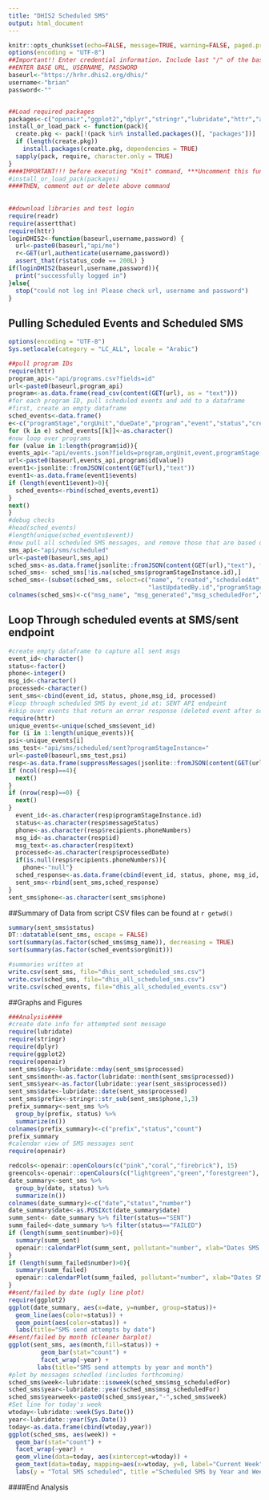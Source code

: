 ---
title: "DHIS2 Scheduled SMS"
output: html_document
---

```{r setup, include=FALSE, echo = TRUE}
knitr::opts_chunk$set(echo=FALSE, message=TRUE, warning=FALSE, paged.print=FALSE, fig.width = 7)
options(encoding = "UTF-8")
##Important!! Enter credential information. Include last "/" of the baseurl
##ENTER BASE URL, USERNAME, PASSWORD
baseurl<-"https://hrhr.dhis2.org/dhis/"
username<-"brian"
password<-""


##Load required packages
packages<-c("openair","ggplot2","dplyr","stringr","lubridate","httr","assertthat","readr","stats","graphics", "grdevices","utils","datasets","DT","methods","base","knitr")      
install_or_load_pack <- function(pack){
  create.pkg <- pack[!(pack %in% installed.packages()[, "packages"])]
  if (length(create.pkg))
    install.packages(create.pkg, dependencies = TRUE)
  sapply(pack, require, character.only = TRUE)
}
####IMPORTANT!!! before executing "Knit" command, ***Uncomment this funtion***, then run this chunk in console :
#install_or_load_pack(packages)
####THEN, comment out or delete above command
  
  
##download libraries and test login
require(readr)
require(assertthat)
require(httr)
loginDHIS2<-function(baseurl,username,password) {
  url<-paste0(baseurl,"api/me")
  r<-GET(url,authenticate(username,password))
  assert_that(r$status_code == 200L) }
if(loginDHIS2(baseurl,username,password)){
  print("successfully logged in")
}else{
  stop("could not log in! Please check url, username and password")
}


```

## Pulling Scheduled Events and Scheduled SMS

```{r schedule, echo=FALSE, warning=FALSE, include=FALSE}
options(encoding = "UTF-8")
Sys.setlocale(category = "LC_ALL", locale = "Arabic")

##pull program IDs
require(httr)
program_api<-"api/programs.csv?fields=id"
url<-paste0(baseurl,program_api)
program<-as.data.frame(read_csv(content(GET(url), as = "text")))
#for each program ID, pull scheduled events and add to a dataframe
#first, create an empty dataframe
sched_events<-data.frame()
e<-c("programStage","orgUnit","dueDate","program","event","status","created")
for (k in e) sched_events[[k]]<-as.character()
#now loop over programs
for (value in 1:length(program$id)){
events_api<-"api/events.json?fields=program,orgUnit,event,programStage,created,dueDate,status&ouMode=ACCESSIBLE&status=SCHEDULE&paging=false&program="
url<-paste0(baseurl,events_api,program$id[value])
event1<-jsonlite::fromJSON(content(GET(url),"text"))
event1<-as.data.frame(event1$events)
if (length(event1$event)>0){
  sched_events<-rbind(sched_events,event1)
}
next()
}
#debug checks
#head(sched_events)
#length(unique(sched_events$event))
#now pull all scheduled SMS messages, and remove those that are based on program enrollment
sms_api<-"api/sms/scheduled"
url<-paste0(baseurl,sms_api)
sched_sms<-as.data.frame(jsonlite::fromJSON(content(GET(url),"text"), flatten = TRUE))
sched_sms<- sched_sms[!is.na(sched_sms$programStageInstance.id),]
sched_sms<-(subset(sched_sms, select=c("name", "created","scheduledAt","id","lastUpdatedBy.name",
                                       "lastUpdatedBy.id","programStageInstance.created","programStageInstance.id")))
colnames(sched_sms)<-c("msg_name", "msg_generated","msg_scheduledFor","msg_id","creater_name","creater_userid", "event_createdat","event_id")
```

## Loop Through scheduled events at SMS/sent endpoint
```{r sent-failed SMS, echo=FALSE}
#create empty dataframe to capture all sent msgs
event_id<-character()
status<-factor()
phone<-integer()
msg_id<-character()
processed<-character()
sent_sms<-cbind(event_id, status, phone,msg_id, processed)
#loop through scheduled SMS by event_id at: SENT API endpoint
#skip over events that return an error response (deleted event after scheduled msg), or those that return a null array (no sent messages)
require(httr)
unique_events<-unique(sched_sms$event_id)
for (i in 1:length(unique_events)){
psi<-unique_events[i]
sms_test<-"api/sms/scheduled/sent?programStageInstance="
url<-paste0(baseurl,sms_test,psi)
resp<-as.data.frame(suppressMessages(jsonlite::fromJSON(content(GET(url),"text"), flatten = TRUE)))
if (ncol(resp)==4){
  next()
}
if (nrow(resp)==0) {
  next()
}
  event_id<-as.character(resp$programStageInstance.id)
  status<-as.character(resp$messageStatus)
  phone<-as.character(resp$recipients.phoneNumbers)
  msg_id<-as.character(resp$id)
  msg_text<-as.character(resp$text)
  processed<-as.character(resp$processedDate)
  if(is.null(resp$recipients.phoneNumbers)){
    phone<-"null"}
  sched_response<-as.data.frame(cbind(event_id, status, phone, msg_id, msg_text, processed))
  sent_sms<-rbind(sent_sms,sched_response)
}
sent_sms$phone<-as.character(sent_sms$phone)

```

##Summary of Data from script
CSV files can be found at `r getwd()`

```{r summaries, echo=FALSE}
summary(sent_sms$status)
DT::datatable(sent_sms, escape = FALSE)
sort(summary(as.factor(sched_sms$msg_name)), decreasing = TRUE)
sort(summary(as.factor(sched_events$orgUnit)))

#summaries written at
write.csv(sent_sms, file="dhis_sent_scheduled_sms.csv")
write.csv(sched_sms, file="dhis_all_scheduled_sms.csv")
write.csv(sched_events, file="dhis_all_scheduled_events.csv")
```

##Graphs and Figures

```{r Figures, echo=FALSE, fig.height=3, message=FALSE, warning=FALSE}
###Analysis####
#create date info for attempted sent message
require(lubridate)
require(stringr)
require(dplyr)
require(ggplot2)
require(openair)
sent_sms$day<-lubridate::mday(sent_sms$processed)
sent_sms$month<-as.factor(lubridate::month(sent_sms$processed))
sent_sms$year<-as.factor(lubridate::year(sent_sms$processed))
sent_sms$date<-lubridate::date(sent_sms$processed)
sent_sms$prefix<-stringr::str_sub(sent_sms$phone,1,3)
prefix_summary<-sent_sms %>%
  group_by(prefix, status) %>%
  summarize(n())
colnames(prefix_summary)<-c("prefix","status","count")
prefix_summary
#calendar view of SMS messages sent
require(openair)

redcols<-openair::openColours(c("pink","coral","firebrick"), 15)
greencols<-openair::openColours(c("lightgreen","green","forestgreen"), 15)
date_summary<-sent_sms %>%
  group_by(date, status) %>%
  summarize(n())
colnames(date_summary)<-c("date","status","number")
date_summary$date<-as.POSIXct(date_summary$date)
summ_sent<- date_summary %>% filter(status=="SENT")
summ_failed<-date_summary %>% filter(status=="FAILED")
if (length(summ_sent$number)>0){
  summary(summ_sent)
  openair::calendarPlot(summ_sent, pollutant="number", xlab="Dates SMS were sent", cols=greencols) 
}
if (length(summ_failed$number)>0){
  summary(summ_failed)
  openair::calendarPlot(summ_failed, pollutant="number", xlab="Dates SMS failed", cols=redcols)
}
##sent/failed by date (ugly line plot)
require(ggplot2)
ggplot(date_summary, aes(x=date, y=number, group=status))+
  geom_line(aes(color=status)) +
  geom_point(aes(color=status)) +
  labs(title="SMS send attempts by date")
##sent/failed by month (cleaner barplot)
ggplot(sent_sms, aes(month,fill=status)) +
         geom_bar(stat="count") +
         facet_wrap(~year) +
        labs(title="SMS send attempts by year and month")
#plot by messages schedled (includes forthcoming)
sched_sms$week<-lubridate::isoweek(sched_sms$msg_scheduledFor)
sched_sms$year<-lubridate::year(sched_sms$msg_scheduledFor)
sched_sms$yearweek<-paste0(sched_sms$year,"-",sched_sms$week)
#Set line for today's week
wtoday<-lubridate::week(Sys.Date())
year<-lubridate::year(Sys.Date())
today<-as.data.frame(cbind(wtoday,year))
ggplot(sched_sms, aes(week)) +
  geom_bar(stat="count") +
  facet_wrap(~year) +
  geom_vline(data=today, aes(xintercept=wtoday)) +
  geom_text(data=today, mapping=aes(x=wtoday, y=0, label="Current Week"), size=4, angle=90, vjust=-.4, hjust=-.4) +
  labs(y = "Total SMS scheduled", title ="Scheduled SMS by Year and Week")
```

####End Analysis